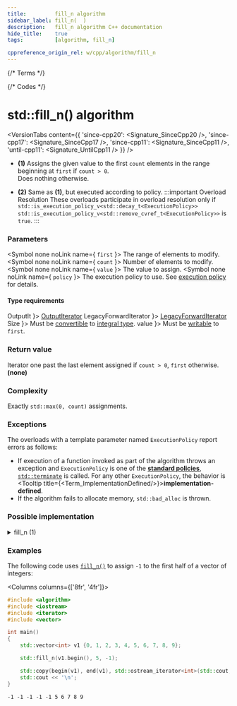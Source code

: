 ```yaml
---
title:         fill_n algorithm
sidebar_label: fill_n(  )
description:   fill_n algorithm C++ documentation
hide_title:    true
tags:          [algorithm, fill_n]

cppreference_origin_rel: w/cpp/algorithm/fill_n
---
```



{/* Terms */}


{/* Codes */}


# std::fill_n() algorithm

<VersionTabs content={{
  'since-cpp20': <Signature_SinceCpp20 />,
  'since-cpp17': <Signature_SinceCpp17 />,
  'since-cpp11': <Signature_SinceCpp11 />,
  'until-cpp11': <Signature_UntilCpp11 />
}} />

- **(1)** Assigns the given value to the first `count` elements in the range beginning at `first` if `count > 0`.  
  Does nothing otherwise.

- **(2)** Same as **(1)**, but executed according to policy.
	:::important Overload Resolution
	These overloads participate in overload resolution only if
	<Until v='cpp20'> <code>std::is_execution_policy_v&lt;std::decay_t&lt;ExecutionPolicy&gt;&gt;</code> </Until> <Since v='cpp20'> <code>std::is_execution_policy_v&lt;std::remove_cvref_t&lt;ExecutionPolicy&gt;&gt;</code> </Since> is <code>true</code>.
	:::

### Parameters

<SymbolTable>

  <Symbol none noLink name={ <code>first</code> }>
    The range of elements to modify.
  </Symbol>
  <Symbol none noLink name={ <code>count</code> }>
    Number of elements to modify.
  </Symbol>
  <Symbol none noLink name={ <code>value</code> }>
    The value to assign.
  </Symbol>
  <Symbol none noLink name={ <code>policy</code> }>
    The execution policy to use. See <a href="#">execution policy</a> for details.
  </Symbol>

</SymbolTable>

#### Type requirements

<SymbolTable>
  <Symbol none noLink name={ <code>OutputIt</code> }>
    <a href="/docs/named_req/OutputIterator">OutputIterator</a>
  </Symbol>
  <Symbol none noLink name={ <code>LegacyForwardIterator</code> }>
    <a href="/docs/named_req/LegacyForwardIterator">LegacyForwardIterator</a>
  </Symbol>
  <Symbol none noLink name={ <code>Size</code> }>
    Must be <a href="#">convertible</a> to <a href="#">integral type</a>.
  </Symbol>
  <Symbol none noLink name={ <code>value</code> }>
    Must be <a href="#">writable</a> to <code>first</code>.
  </Symbol>
</SymbolTable>

### Return value

<Since v="cpp11">Iterator one past the last element assigned if <code>count > 0</code>, <code>first</code> otherwise.</Since> <br/>
<Until v="cpp11"><b>(none)</b></Until>

### Complexity

Exactly `std::max(0, count)` assignments.

### Exceptions

The overloads with a template parameter named `ExecutionPolicy` report errors as follows:
- If execution of a function invoked as part of the algorithm throws an exception and `ExecutionPolicy` is one of the [**standard policies**](#), [`std::terminate`](#) is called.
	For any other `ExecutionPolicy`, the behavior is <Tooltip title={<Term_ImplementationDefined/>}>**implementation-defined**</Tooltip>.
- If the algorithm fails to allocate memory, `std::bad_alloc` is thrown.

### Possible implementation

<details>
<summary>fill_n (1)</summary>

```cpp
template<class OutputIt, class Size, class T>
OutputIt fill_n(OutputIt first, Size count, const T& value)
{
    for (Size i = 0; i < count; i++)
        *first++ = value;
    return first;
}
```

</details>

### Examples

The following code uses [`fill_n()`](#) to assign `-1` to the first half of a vector of integers:

<Columns columns={['8fr', '4fr']}>
<div>

```cpp title='Main.cpp' showLineNumbers
#include <algorithm>
#include <iostream>
#include <iterator>
#include <vector>

int main()
{
    std::vector<int> v1 {0, 1, 2, 3, 4, 5, 6, 7, 8, 9};

    std::fill_n(v1.begin(), 5, -1);

    std::copy(begin(v1), end(v1), std::ostream_iterator<int>(std::cout, " "));
    std::cout << '\n';
}
```

</div>
<div>

```plaintext title="Output"
-1 -1 -1 -1 -1 5 6 7 8 9
```

</div>
</Columns>
